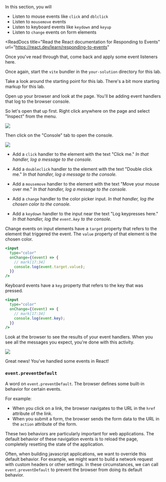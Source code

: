

<Objectives>
<div>
  In this section, you will
  
- Listen to mouse events like `click` and `dblclick`
- Listen to `mousemove` events
- Listen to keyboard events like `keydown` and `keyup`
- Listen to `change` events on form elements

</div>

</Objectives>

<ReadDocs
  title="Read the React documentation for Responding to Events"
  url="https://react.dev/learn/responding-to-events"
>
  Once you've read through that, come back and apply some event listeners here.
</ReadDocs>

Once again, start the `vite` bundler in the `your-solution` directory for this lab.

Take a look around the starting point for this lab. There's a bit more starting markup for this lab.

Open up your browser and look at the page. You'll be adding event handlers that log to the browser console.

So let's open that up first. Right click anywhere on the page and select "Inspect" from the menu.

<img className="w-400 h-300 center crop-bottom" src={inspectMenu} />

Then click on the "Console" tab to open the console.

<img className="mw-600 center" src={consoleOpen} />

<Activity>

- Add a `click` handler to the element with the text "Click me."
  _In that handler, log a message to the console._

- Add a `doubleclick` handler to the element with the text "Double click me."
  _In that handler, log a message to the console._

- Add a `mousemove` handler to the element with the text "Move your mouse over me."
  _In that handler, log a message to the console._

- Add a `change` handler to the color picker input.
  _In that handler, log the chosen color to the console._

- Add a `keydown` handler to the input near the text "Log keypresses here."
  _In that handler, log the `event.key` to the console._

<Hint title="How to get the chosen color out of the event?">

Change events on input elements have a `target` property that refers to the element that triggered the event. The `value` property of that element is the chosen color.

```jsx
<input
  type="color"
  onChange={(event) => {
    // mark[17:34]
    console.log(event.target.value);
  }}
/>
```

</Hint>

<Hint title="How to get the pressed key out of the event?"></Hint>

Keyboard events have a `key` property that refers to the key that was pressed.

```jsx
<input
  type="color"
  onChange={(event) => {
    // mark[17:34]
    console.log(event.key);
  }}
/>
```

</Activity>

<LookAtBrowser>

Look at the browser to see the results of your event handlers.
When you see all the messages you expect, you're done with this activity.

<img className="mw-500 center" src={logged} />

</LookAtBrowser>

<Goal>

Great news! You've handled some events in React!

</Goal>

### `event.preventDefault`

A word on `event.preventDefault`. The browser defines some built-in behavior for certain events.

For example:

- When you click on a link, the browser navigates to the URL in the `href` attribute of the link.
- When you submit a form, the browser sends the form data to the URL in the `action` attribute of the form.

These two behaviors are particularly important for web applications. The default behavior of these navigation
events is to reload the page, completely resetting the state of the application.

Often, when building javascript applications, we want to override this default behavior.
For example, we might want to build a network request with custom headers or other settings.
In these circumstances, we can call `event.preventDefault` to prevent the browser from doing its default behavior.
